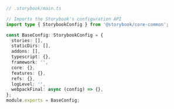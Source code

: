 ```ts
// .storybook/main.ts

// Imports the Storybook's configuration API
import type { StorybookConfig } from '@storybook/core-common';

const BaseConfig: StorybookConfig = {
  stories: [],
  staticDirs: [],
  addons: [],
  typescript: {},
  framework: '',
  core: {},
  features: {},
  refs: {},
  logLevel: '',
  webpackFinal: async (config) => {},
};
module.exports = BaseConfig;
```
